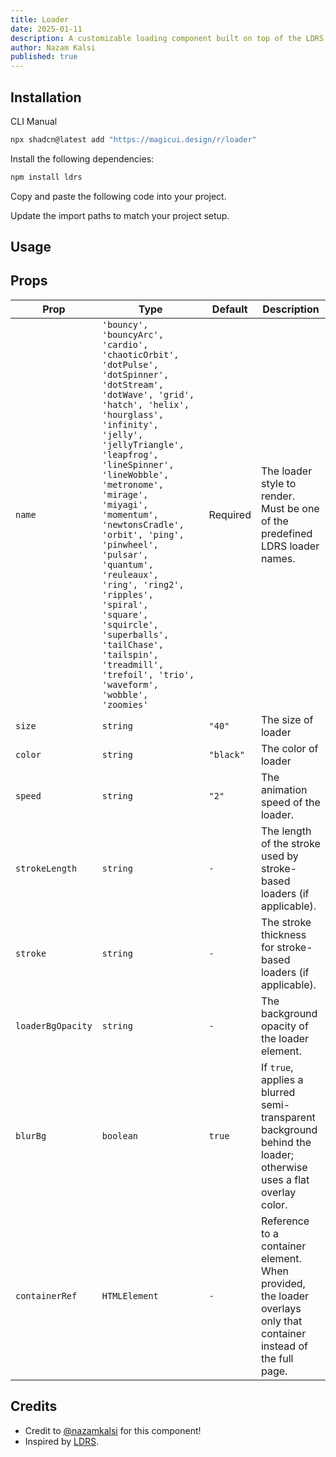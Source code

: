 ```yaml
---
title: Loader
date: 2025-01-11
description: A customizable loading component built on top of the LDRS library.
author: Nazam Kalsi
published: true
---
```


<ComponentPreview name="loader-demo" />

## Installation

<Tabs defaultValue="cli">

<TabsList>
  <TabsTrigger value="cli">CLI</TabsTrigger>
  <TabsTrigger value="manual">Manual</TabsTrigger>
</TabsList>
<TabsContent value="cli">

```bash
npx shadcn@latest add "https://magicui.design/r/loader"
```

</TabsContent>

<TabsContent value="manual">

<Steps>
<Step>Install the following dependencies:</Step>

```bash
npm install ldrs
```

<Step>Copy and paste the following code into your project.</Step>

<ComponentSource name="loader" />

<Step>Update the import paths to match your project setup.</Step>

</Steps>

</TabsContent>

</Tabs>

## Usage

## Props

| Prop              | Type                                                                                                                                                                                                                                                                                                                                                                                                                                                                                                                      | Default   | Description                                                                                                        |
| ----------------- | ------------------------------------------------------------------------------------------------------------------------------------------------------------------------------------------------------------------------------------------------------------------------------------------------------------------------------------------------------------------------------------------------------------------------------------------------------------------------------------------------------------------------- | --------- | ------------------------------------------------------------------------------------------------------------------ |
| `name`            | `'bouncy', 'bouncyArc', 'cardio', 'chaoticOrbit', 'dotPulse', 'dotSpinner', 'dotStream', 'dotWave', 'grid', 'hatch', 'helix', 'hourglass', 'infinity', 'jelly', 'jellyTriangle', 'leapfrog', 'lineSpinner', 'lineWobble', 'metronome', 'mirage', 'miyagi', 'momentum', 'newtonsCradle', 'orbit', 'ping', 'pinwheel', 'pulsar', 'quantum', 'reuleaux', 'ring', 'ring2', 'ripples', 'spiral', 'square', 'squircle', 'superballs', 'tailChase', 'tailspin', 'treadmill', 'trefoil', 'trio', 'waveform', 'wobble', 'zoomies'` | Required  | The loader style to render. Must be one of the predefined LDRS loader names.                                       |
| `size`            | `string`                                                                                                                                                                                                                                                                                                                                                                                                                                                                                                        | `"40"`    | The size of loader                                                                                                 |
| `color`           | `string`                                                                                                                                                                                                                                                                                                                                                                                                                                                                                                                 | `"black"` | The color of loader                                                                                                |
| `speed`           | `string`                                                                                                                                                                                                                                                                                                                                                                                                                                                                                                        | `"2"`     | The animation speed of the loader.                                                                                 |
| `strokeLength`    | `string`                                                                                                                                                                                                                                                                                                                                                                                                                                                                                                        | `-`       | The length of the stroke used by stroke-based loaders (if applicable).                                             |
| `stroke`          | `string`                                                                                                                                                                                                                                                                                                                                                                                                                                                                                                        | `-`       | The stroke thickness for stroke-based loaders (if applicable).                                                     |
| `loaderBgOpacity` | `string`                                                                                                                                                                                                                                                                                                                                                                                                                                                                                                        | `-`       | The background opacity of the loader element.                                                                      |
| `blurBg`          | `boolean`                                                                                                                                                                                                                                                                                                                                                                                                                                                                                                                 | `true`    | If `true`, applies a blurred semi-transparent background behind the loader; otherwise uses a flat overlay color.   |
| `containerRef`    | `HTMLElement`                                                                                                                                                                                                                                                                                                                                                                                                                                                                                                             | `-`       | Reference to a container element. When provided, the loader overlays only that container instead of the full page. |

## Credits

- Credit to [@nazamkalsi](https://github.com/nazam-kalsi) for this component!
- Inspired by [LDRS](https://uiball.com/ldrs/).
